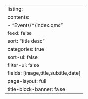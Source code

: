 ---
listing:
  contents: 
     - "Events/*/index.qmd"
  feed: false
  sort: "title desc"
  categories: true
  sort-ui: false
  filter-ui: false
  fields: [image,title,subtitle,date]
page-layout: full
title-block-banner: false
---